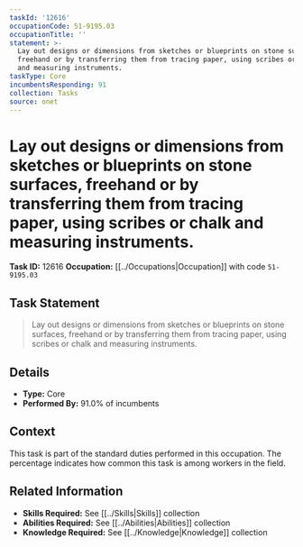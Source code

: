 ```yaml
---
taskId: '12616'
occupationCode: 51-9195.03
occupationTitle: ''
statement: >-
  Lay out designs or dimensions from sketches or blueprints on stone surfaces,
  freehand or by transferring them from tracing paper, using scribes or chalk
  and measuring instruments.
taskType: Core
incumbentsResponding: 91
collection: Tasks
source: onet
---
```

# Lay out designs or dimensions from sketches or blueprints on stone surfaces, freehand or by transferring them from tracing paper, using scribes or chalk and measuring instruments.

**Task ID:** 12616
**Occupation:** [[../Occupations|Occupation]] with code `51-9195.03`

## Task Statement

> Lay out designs or dimensions from sketches or blueprints on stone surfaces, freehand or by transferring them from tracing paper, using scribes or chalk and measuring instruments.

## Details

- **Type:** Core
- **Performed By:** 91.0% of incumbents

## Context

This task is part of the standard duties performed in this occupation. The percentage indicates how common this task is among workers in the field.

## Related Information

- **Skills Required:** See [[../Skills|Skills]] collection
- **Abilities Required:** See [[../Abilities|Abilities]] collection
- **Knowledge Required:** See [[../Knowledge|Knowledge]] collection
